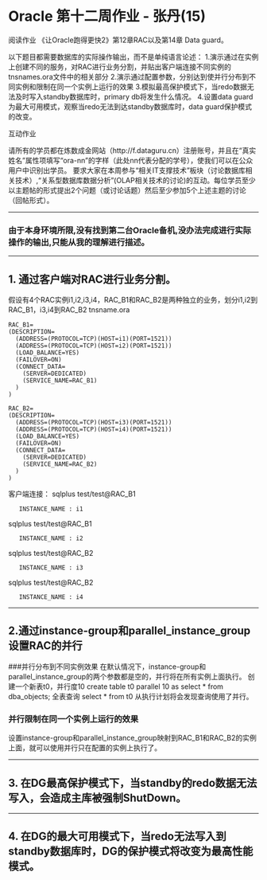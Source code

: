 Oracle 第十二周作业 - 张丹(15)
========================================================

阅读作业 《让Oracle跑得更快2》第12章RAC以及第14章 Data guard。

以下题目都需要数据库的实际操作输出，而不是单纯语言论述：
1.演示通过在实例上创建不同的服务，对RAC进行业务分割，并贴出客户端连接不同实例的tnsnames.ora文件中的相关部分
2.演示通过配置参数，分别达到使并行分布到不同实例和限制在同一个实例上运行的效果
3.模拟最高保护模式下，当redo数据无法及时写入standby数据库时，primary db将发生什么情况。
4.设置data guard为最大可用模式，观察当redo无法到达standby数据库时，data guard保护模式的改变。

互动作业 

请所有的学员都在炼数成金网站（http://f.dataguru.cn）注册账号，并且在“真实姓名”属性项填写“ora-nn”的字样（此处nn代表分配的学号），使我们可以在公众用户中识别出学员。 要求大家在本周参与“相关IT支撑技术”板块（讨论数据库相关技术）,"关系型数据库数据分析"(OLAP相关技术的讨论)的互动。每位学员至少以主题帖的形式提出2个问题（或讨论话题）然后至少参加5个上述主题的讨论（回帖形式）。

***

### 由于本身环境所限,没有找到第二台Oracle备机,没办法完成进行实际操作的输出,只能从我的理解进行描述。

***
## 1. 通过客户端对RAC进行业务分割。
假设有4个RAC实例i1,i2,i3,i4，RAC_B1和RAC_B2是两种独立的业务，划分i1,i2到RAC_B1，i3,i4到RAC_B2
tnsname.ora

    RAC_B1=
    (DESCRIPTION=
      (ADDRESS=(PROTOCOL=TCP)(HOST=i1)(PORT=1521))
      (ADDRESS=(PROTOCOL=TCP)(HOST=i2)(PORT=1521))
      (LOAD_BALANCE=YES)
      (FAILOVER=ON)
      (CONNECT_DATA=
        (SERVER=DEDICATED)
        (SERVICE_NAME=RAC_B1)
      )
    )
    
    RAC_B2=
    (DESCRIPTION=
      (ADDRESS=(PROTOCOL=TCP)(HOST=i3)(PORT=1521))
      (ADDRESS=(PROTOCOL=TCP)(HOST=i4)(PORT=1521))
      (LOAD_BALANCE=YES)
      (FAILOVER=ON)
      (CONNECT_DATA=
        (SERVER=DEDICATED)
        (SERVICE_NAME=RAC_B2)
      )
    )

客户端连接：
sqlplus test/test@RAC_B1

       INSTANCE_NAME : i1

sqlplus test/test@RAC_B1

       INSTANCE_NAME : i2

sqlplus test/test@RAC_B2

       INSTANCE_NAME : i3
  
sqlplus test/test@RAC_B2

       INSTANCE_NAME : i4

***
## 2.通过instance-group和parallel_instance_group设置RAC的并行

###并行分布到不同实例效果 
在默认情况下，instance-group和parallel_instance_group的两个参数都是空的，并行将在所有实例上面执行。
创建一个新表t0，并行度10
create table t0 parallel 10 as select * from dba_objects;
全表查询
select * from t0
从执行计划将会发现查询使用了并行。

### 并行限制在同一个实例上运行的效果
设置instance-group和parallel_instance_group映射到RAC_B1和RAC_B2的实例上面，就可以使用并行只在配置的实例上执行了。


***
## 3. 在DG最高保护模式下，当standby的redo数据无法写入，会造成主库被强制ShutDown。

***
## 4. 在DG的最大可用模式下，当redo无法写入到standby数据库时，DG的保护模式将改变为最高性能模式。
